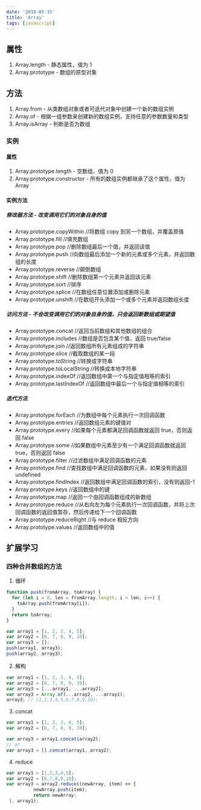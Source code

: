 ```yaml
---
date: '2018-05-15'
title: 'Array'
tags: [javascript]
---
```


## 属性

1. Array.length - 静态属性，值为 1
2. Array.prototype - 数组的原型对象

## 方法

1. Array.from - 从类数组对象或者可迭代对象中创建一个新的数组实例
2. Array.of - 根据一组参数来创建新的数组实例，支持任意的参数数量和类型
3. Array.isArray - 判断是否为数组

### 实例

#### 属性

1. Array.prototype.length - 空数组，值为 0
2. Array.prototype.constructor - 所有的数组实例都继承了这个属性，值为 Array

#### 实例方法

##### 修改器方法 - 改变调用它们的对象自身的值

- Array.prototype.copyWithin //将数组 copy 到另一个数组，并覆盖原值
- Array.prototype.fill //填充数组
- Array.prototype.pop //删除数组最后一个值，并返回该值
- Array.prototype.push //向数组最后添加一个新的元素或多个元素，并返回数组的长度
- Array.prototype.reverse //颠倒数组
- Array.prototype.shift //删除数组第一个元素并返回该元素
- Array.prototype.sort //排序
- Array.prototype.splice //在数组任意位置添加或删除元素
- Array.prototype.unshift //在数组开头添加一个或多个元素并返回数组长度

##### 访问方法 - 不会改变调用它们的对象自身的值，只会返回新数组或期望值

- Array.prototype.concat //返回当前数组和其他数组的组合
- Array.prototype.includes //数组是否包含某个值，返回 true/false
- Array.prototype.join //返回数组所有元素组成的字符串
- Array.prototype.slice //截取数组的某一段
- Array.prototype.toString //转换成字符串
- Array.prototype.toLocalString //转换成本地字符串
- Array.prototype.indexOf //返回数组中第一个与指定值相等的索引
- Array.prototype.lastIndexOf //返回数组中最后一个与指定值相等的索引

##### 迭代方法

- Array.prototype.forEach //为数组中每个元素执行一次回调函数
- Array.prototype.entries //返回数组元素的键值对
- Array.prototype.every //如果每个元素都满足回调函数就返回 true，否则返回 false
- Array.prototype.some //如果数组中元素至少有一个满足回调函数就返回 true，否则返回 false
- Array.prototype.filter //过滤数组中满足回调函数的元素
- Array.prototype.find //查找数组中满足回调函数的元素，如果没有则返回 undefined
- Array.prototype.findIndex //返回数组中满足回调函数的索引，没有则返回-1
- Array.prototype.keys //返回数组中的键
- Array.prototype.map //返回一个由回调函数组成的新数组
- Array.prototype.reduce //从右向左为每个元素执行一次回调函数，并将上次回调函数的返回值暂存，然后传递给下一个回调函数
- Array.prototype.reduceRight //与 reduce 相反方向
- Array.prototype.values //返回数组中的值

## 扩展学习

### 四种合并数组的方法

1. 循环

```javascript
function push(fromArray, toArray) {
  for (let i = 0, len = fromArray.length; i < len; i++) {
    toArray.push(fromArray[i]);
  }
  return toArray;
}

var array1 = [1, 2, 3, 4, 5];
var array2 = [6, 7, 8, 9, 10];
var array3 = [];
push(array1, array3);
push(array2, array3);
```

2. 解构

```javascript
var array1 = [1, 2, 3, 4, 5];
var array2 = [6, 7, 8, 9, 10];
var array3 = [...array1, ...array2];
var array3 = Array.of(...array2, ...array1);
array3; // [1,2,3,4,5,6,7,8,9,10];
```

3. concat

```javascript
var array1 = [1, 2, 3, 4, 5];
var array2 = [6, 7, 8, 9, 10];

var array3 = array1.concat(array2);
// or
var array3 = [].concat(array1, array2);
```

4. reduce

```javascript
var array1 = [1,2,3,4,5];
var array2 = [6,7,8,9,10];
var array3 = array2.reduce((newArray, item) => {
          newArray.push(item);
          return newArray;
 ), array1);
```
